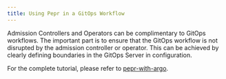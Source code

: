 ```yaml
---
title: Using Pepr in a GitOps Workflow
---
```



Admission Controllers and Operators can be complimentary to GitOps workflows. The important part is to ensure that the GitOps workflow is not disrupted by the admission controller or operator. This can be achieved by clearly defining boundaries in the GitOps Server in configuration.

For the complete tutorial, please refer to [pepr-with-argo](https://github.com/defenseunicorns-labs/pepr-with-argo).
